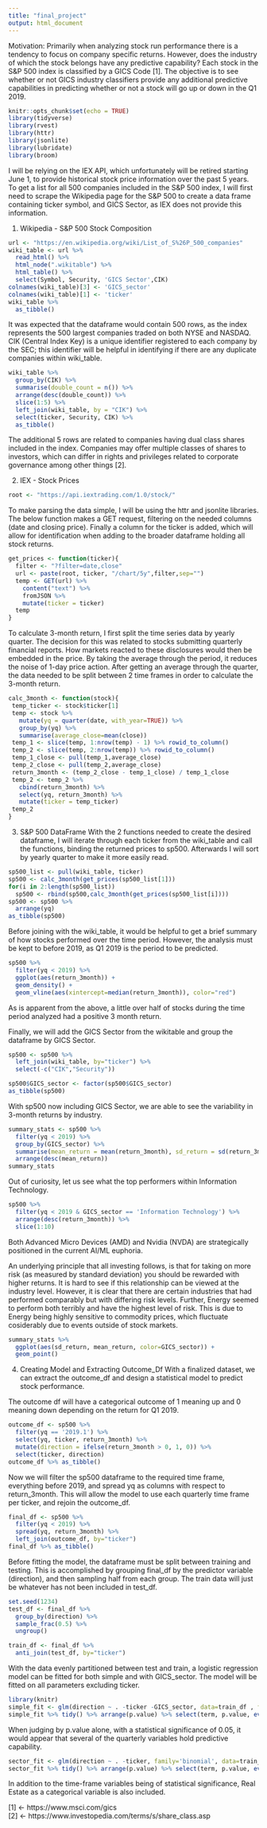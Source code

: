 ```yaml
---
title: "final_project"
output: html_document
---
```


Motivation: Primarily when analyzing stock run performance there is a tendency to focus on company specific returns. However, does the industry of which the stock belongs have any predictive capability? Each stock in the S&P 500 index is classified by a GICS Code [1]. The objective is to see whether or not GICS industry classifiers provide any additional predictive capabilities in predicting whether or not a stock will go up or down in the Q1 2019. 


```r
knitr::opts_chunk$set(echo = TRUE)
library(tidyverse)
library(rvest)
library(httr)
library(jsonlite)
library(lubridate)
library(broom)

```

I will be relying on the IEX API, which unfortunately will be retired starting June 1, to provide historical stock price information over the past 5 years. To get a list for all 500 companies included in the S&P 500 index, I will first need to scrape the Wikipedia page for the S&P 500 to create a data frame containing ticker symbol, and GICS Sector, as IEX does not provide this information.

1. Wikipedia - S&P 500 Stock Composition 
```r
url <- "https://en.wikipedia.org/wiki/List_of_S%26P_500_companies"
wiki_table <- url %>%
  read_html() %>%
  html_node(".wikitable") %>%
  html_table() %>%
  select(Symbol, Security, 'GICS Sector',CIK)
colnames(wiki_table)[3] <- 'GICS_sector'
colnames(wiki_table)[1] <- 'ticker'
wiki_table %>%
  as_tibble()
```

It was expected that the dataframe would contain 500 rows, as the index represents the 500 largest companies traded on both NYSE and NASDAQ. CIK (Central Index Key) is a unique identifier registered to each company by the SEC; this identifier will be helpful in identifying if there are any duplicate companies within wiki_table. 

```r
wiki_table %>%
  group_by(CIK) %>%
  summarise(double_count = n()) %>%
  arrange(desc(double_count)) %>%
  slice(1:5) %>%
  left_join(wiki_table, by = "CIK") %>%
  select(ticker, Security, CIK) %>%
  as_tibble()
```

The additional 5 rows are related to companies having dual class shares included in the index. Companies may offer multiple classes of shares to investors, which can differ in rights and privileges related to corporate governance among other things [2]. 
 
2. IEX - Stock Prices 

```r
root <- "https://api.iextrading.com/1.0/stock/"
```

To make parsing the data simple, I will be using the httr and jsonlite libraries. The below function makes a GET request, filtering on the needed columns (date and closing price). Finally a column for the ticker is added, which will allow for identification when adding to the broader dataframe holding all stock returns.  

```r
get_prices <- function(ticker){
  filter <- "?filter=date,close"
  url <- paste(root, ticker, "/chart/5y",filter,sep="") 
  temp <- GET(url) %>%
    content("text") %>%
    fromJSON %>%
    mutate(ticker = ticker)
  temp
}
```

To calculate 3-month return, I first split the time series data by yearly quarter. The decision for this was related to stocks submitting quarterly financial reports. How markets reacted to these disclosures would then be embedded in the price. By taking the average through the period, it reduces the noise of 1-day price action. After getting an average through the quarter, the data needed to be split between 2 time frames in order to calculate the 3-month return. 

```r
calc_3month <- function(stock){
 temp_ticker <- stock$ticker[1] 
 temp <- stock %>%
   mutate(yq = quarter(date, with_year=TRUE)) %>%
   group_by(yq) %>%
   summarise(average_close=mean(close))
 temp_1 <- slice(temp, 1:nrow(temp) - 1) %>% rowid_to_column()
 temp_2 <- slice(temp, 2:nrow(temp)) %>% rowid_to_column()
 temp_1_close <- pull(temp_1,average_close)
 temp_2_close <- pull(temp_2,average_close)
 return_3month <- (temp_2_close - temp_1_close) / temp_1_close
 temp_2 <- temp_2 %>% 
   cbind(return_3month) %>%
   select(yq, return_3month) %>%
   mutate(ticker = temp_ticker)
 temp_2
}
```

3. S&P 500 DataFrame 
With the 2 functions needed to create the desired dataframe, I will iterate through each ticker from the wiki_table and call the functions, binding the returned prices to sp500. Afterwards I will sort by yearly quarter to make it more easily read.

```r
sp500_list <- pull(wiki_table, ticker)
sp500 <- calc_3month(get_prices(sp500_list[1]))
for(i in 2:length(sp500_list))
  sp500 <- rbind(sp500,calc_3month(get_prices(sp500_list[i])))
sp500 <- sp500 %>%
  arrange(yq)
as_tibble(sp500)
```

Before joining with the wiki_table, it would be helpful to get a brief summary of how stocks performed over the time period. However, the analysis must be kept to before 2019, as Q1 2019 is the period to be predicted. 

```r
sp500 %>%
  filter(yq < 2019) %>%
  ggplot(aes(return_3month)) + 
  geom_density() + 
  geom_vline(aes(xintercept=median(return_3month)), color="red")
```

As is apparent from the above, a little over half of stocks during the time period analyzed had a positive 3 month return. 

Finally, we will add the GICS Sector from the wikitable and group the dataframe by GICS Sector. 

```r
sp500 <- sp500 %>%
  left_join(wiki_table, by="ticker") %>%
  select(-c("CIK","Security"))

sp500$GICS_sector <- factor(sp500$GICS_sector)
as_tibble(sp500)
```

With sp500 now including GICS Sector, we are able to see the variability in 3-month returns by industry. 

```r
summary_stats <- sp500 %>% 
  filter(yq < 2019) %>%
  group_by(GICS_sector) %>%
  summarise(mean_return = mean(return_3month), sd_return = sd(return_3month)) %>%
  arrange(desc(mean_return))
summary_stats
```

Out of curiosity, let us see what the top performers within Information Technology. 

```r
sp500 %>%
  filter(yq < 2019 & GICS_sector == 'Information Technology') %>%
  arrange(desc(return_3month)) %>%
  slice(1:10)
```

Both Advanced Micro Devices (AMD) and Nvidia (NVDA) are strategically positioned in the current AI/ML euphoria. 

An underlying principle that all investing follows, is that for taking on more risk (as measured by standard deviation) you should be rewarded with higher returns. It is hard to see if this relationship can be viewed at the industry level. However, it is clear that there are certain industries that had performed comparably but with differing risk levels. Further, Energy seemed to perform both terribly and have the highest level of risk. This is due to Energy being highly sensitive to commodity prices, which fluctuate cosiderably due to events outside of stock markets.

```r
summary_stats %>%
  ggplot(aes(sd_return, mean_return, color=GICS_sector)) + 
  geom_point() 
```

4. Creating Model and Extracting Outcome_Df
With a finalized dataset, we can extract the outcome_df and design a statistical model to predict stock performance. 

The outcome df will have a categorical outcome of 1 meaning up and 0 meaning down depending on the return for Q1 2019.

```r
outcome_df <- sp500 %>%
  filter(yq == '2019.1') %>%
  select(yq, ticker, return_3month) %>%
  mutate(direction = ifelse(return_3month > 0, 1, 0)) %>%
  select(ticker, direction)
outcome_df %>% as_tibble()
```

Now we will filter the sp500 dataframe to the required time frame, everything before 2019, and spread yq as columns with respect to return_3month. This will allow the model to use each quarterly time frame per ticker, and rejoin the outcome_df. 
```r
final_df <- sp500 %>%
  filter(yq < 2019) %>%
  spread(yq, return_3month) %>%
  left_join(outcome_df, by="ticker") 
final_df %>% as_tibble()
```

Before fitting the model, the dataframe must be split between training and testing. This is accomplished by grouping final_df by the predictor variable (direction), and then sampling half from each group. The train data will just be whatever has not been included in test_df. 

```r
set.seed(1234)
test_df <- final_df %>%
  group_by(direction) %>%
  sample_frac(0.5) %>%
  ungroup()

train_df <- final_df %>%
  anti_join(test_df, by="ticker")
```

With the data evenly partitioned between test and train, a logistic regression model can be fitted for both simple and with GICS_sector. The model will be fitted on all parameters excluding ticker.

```r
library(knitr)
simple_fit <- glm(direction ~ . -ticker -GICS_sector, data=train_df , family='binomial')
simple_fit %>% tidy() %>% arrange(p.value) %>% select(term, p.value, everything())
```
When judging by p.value alone, with a statistical significance of 0.05, it would appear that several of the quarterly variables hold predictive capability. 


```r
sector_fit <- glm(direction ~ . -ticker, family='binomial', data=train_df)
sector_fit %>% tidy() %>% arrange(p.value) %>% select(term, p.value, everything())
```

In addition to the time-frame variables being of statistical significance, Real Estate as a categorical variable is also included. 


[1] <- https://www.msci.com/gics   
[2] <- https://www.investopedia.com/terms/s/share_class.asp

